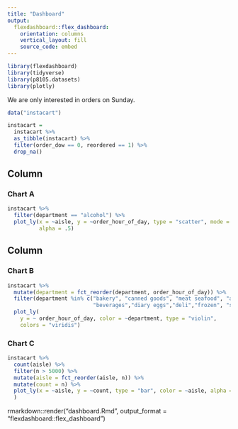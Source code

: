 ```yaml
---
title: "Dashboard"
output: 
  flexdashboard::flex_dashboard:
    orientation: columns
    vertical_layout: fill
    source_code: embed
---
```


```r
library(flexdashboard)
library(tidyverse)
library(p8105.datasets)
library(plotly)
```

We are only interested in orders on Sunday.

```r
data("instacart")

instacart = 
  instacart %>% 
  as_tibble(instacart) %>%
  filter(order_dow == 0, reordered == 1) %>%
  drop_na()
```

Column {data-width=650}
-----------------------------------------------------------------------

### Chart A

```r
instacart %>%
  filter(department == "alcohol") %>%
  plot_ly(x = ~aisle, y = ~order_hour_of_day, type = "scatter", mode = "markers",
          alpha = .5)
```

Column {data-width=350}
-----------------------------------------------------------------------

### Chart B

```r
instacart %>%
  mutate(department = fct_reorder(department, order_hour_of_day)) %>% 
  filter(department %in% c("bakery", "canned goods", "meat seafood", "alcohol",
                           "beverages","diary eggs","deli","frozen", "snacks")) %>%
  plot_ly(
    y = ~ order_hour_of_day, color = ~department, type = "violin",
    colors = "viridis")
```


### Chart C

```r
instacart %>%
  count(aisle) %>%
  filter(n > 5000) %>%
  mutate(aisle = fct_reorder(aisle, n)) %>% 
  mutate(count = n) %>%
  plot_ly(x = ~aisle, y = ~count, type = "bar", color = ~aisle, alpha = 0.5, colors = "viridis"
  )
```

rmarkdown::render("dashboard.Rmd", output_format = "flexdashboard::flex_dashboard")

